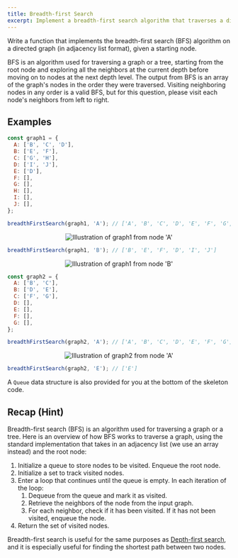 ```yaml
---
title: Breadth-first Search
excerpt: Implement a breadth-first search algorithm that traverses a directed graph in a breadth-first manner
---
```


Write a function that implements the breadth-first search (BFS) algorithm on a directed graph (in adjacency list format), given a starting node.

BFS is an algorithm used for traversing a graph or a tree, starting from the root node and exploring all the neighbors at the current depth before moving on to nodes at the next depth level. The output from BFS is an array of the graph's nodes in the order they were traversed. Visiting neighboring nodes in any order is a valid BFS, but for this question, please visit each node's neighbors from left to right.

## Examples

```js
const graph1 = {
  A: ['B', 'C', 'D'],
  B: ['E', 'F'],
  C: ['G', 'H'],
  D: ['I', 'J'],
  E: ['D'],
  F: [],
  G: [],
  H: [],
  I: [],
  J: [],
};

breadthFirstSearch(graph1, 'A'); // ['A', 'B', 'C', 'D', 'E', 'F', 'G', 'H', 'I', 'J']
```

<center>
  <img
    src="/img/questions/breadth-first-search/graph1a.png"
    alt="Illustration of graph1 from node 'A' "
    style={{ width: '50%' }}
  />
</center>

```js
breadthFirstSearch(graph1, 'B'); // ['B', 'E', 'F', 'D', 'I', 'J']
```

<center>
  <img
    src="/img/questions/breadth-first-search/graph1b.png"
    alt="Illustration of graph1 from node 'B' "
    style={{ width: '30%' }}
  />
</center>

```js
const graph2 = {
  A: ['B', 'C'],
  B: ['D', 'E'],
  C: ['F', 'G'],
  D: [],
  E: [],
  F: [],
  G: [],
};

breadthFirstSearch(graph2, 'A'); // ['A', 'B', 'C', 'D', 'E', 'F', 'G']
```

<center>
  <img
    src="/img/questions/breadth-first-search/graph2a.png"
    alt="Illustration of graph2 from node 'A' "
    style={{ width: '50%' }}
  />
</center>

```js
breadthFirstSearch(graph2, 'E'); // ['E']
```

A `Queue` data structure is also provided for you at the bottom of the skeleton code.

## Recap (Hint)

Breadth-first search (BFS) is an algorithm used for traversing a graph or a tree. Here is an overview of how BFS works to traverse a graph, using the standard implementation that takes in an adjacency list (we use an array instead) and the root node:

1. Initialize a queue to store nodes to be visited. Enqueue the root node.
1. Initialize a set to track visited nodes.
1. Enter a loop that continues until the queue is empty. In each iteration of the loop:
   1. Dequeue from the queue and mark it as visited.
   1. Retrieve the neighbors of the node from the input graph.
   1. For each neighbor, check if it has been visited. If it has not been visited, enqueue the node.
1. Return the set of visited nodes.

Breadth-first search is useful for the same purposes as [Depth-first search](/questions/javascript/depth-first-search), and it is especially useful for finding the shortest path between two nodes.
